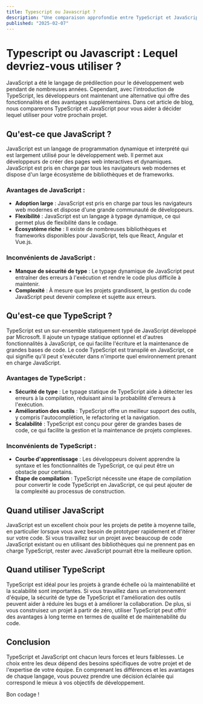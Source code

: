 ```yaml
---
title: Typescript ou Javascript ?
description: "Une comparaison approfondie entre TypeScript et JavaScript pour vous aider à décider lequel utiliser pour votre prochain projet."
published: "2025-02-07"
---
```


# Typescript ou Javascript : Lequel devriez-vous utiliser ?

JavaScript a été le langage de prédilection pour le développement web pendant de nombreuses années. Cependant, avec l'introduction de TypeScript, les développeurs ont maintenant une alternative qui offre des fonctionnalités et des avantages supplémentaires. Dans cet article de blog, nous comparerons TypeScript et JavaScript pour vous aider à décider lequel utiliser pour votre prochain projet.

## Qu'est-ce que JavaScript ?

JavaScript est un langage de programmation dynamique et interprété qui est largement utilisé pour le développement web. Il permet aux développeurs de créer des pages web interactives et dynamiques. JavaScript est pris en charge par tous les navigateurs web modernes et dispose d'un large écosystème de bibliothèques et de frameworks.

### Avantages de JavaScript :
- **Adoption large** : JavaScript est pris en charge par tous les navigateurs web modernes et dispose d'une grande communauté de développeurs.
- **Flexibilité** : JavaScript est un langage à typage dynamique, ce qui permet plus de flexibilité dans le codage.
- **Écosystème riche** : Il existe de nombreuses bibliothèques et frameworks disponibles pour JavaScript, tels que React, Angular et Vue.js.

### Inconvénients de JavaScript :
- **Manque de sécurité de type** : Le typage dynamique de JavaScript peut entraîner des erreurs à l'exécution et rendre le code plus difficile à maintenir.
- **Complexité** : À mesure que les projets grandissent, la gestion du code JavaScript peut devenir complexe et sujette aux erreurs.

## Qu'est-ce que TypeScript ?

TypeScript est un sur-ensemble statiquement typé de JavaScript développé par Microsoft. Il ajoute un typage statique optionnel et d'autres fonctionnalités à JavaScript, ce qui facilite l'écriture et la maintenance de grandes bases de code. Le code TypeScript est transpilé en JavaScript, ce qui signifie qu'il peut s'exécuter dans n'importe quel environnement prenant en charge JavaScript.

### Avantages de TypeScript :
- **Sécurité de type** : Le typage statique de TypeScript aide à détecter les erreurs à la compilation, réduisant ainsi la probabilité d'erreurs à l'exécution.
- **Amélioration des outils** : TypeScript offre un meilleur support des outils, y compris l'autocomplétion, le refactoring et la navigation.
- **Scalabilité** : TypeScript est conçu pour gérer de grandes bases de code, ce qui facilite la gestion et la maintenance de projets complexes.

### Inconvénients de TypeScript :
- **Courbe d'apprentissage** : Les développeurs doivent apprendre la syntaxe et les fonctionnalités de TypeScript, ce qui peut être un obstacle pour certains.
- **Étape de compilation** : TypeScript nécessite une étape de compilation pour convertir le code TypeScript en JavaScript, ce qui peut ajouter de la complexité au processus de construction.

## Quand utiliser JavaScript

JavaScript est un excellent choix pour les projets de petite à moyenne taille, en particulier lorsque vous avez besoin de prototyper rapidement et d'itérer sur votre code. Si vous travaillez sur un projet avec beaucoup de code JavaScript existant ou en utilisant des bibliothèques qui ne prennent pas en charge TypeScript, rester avec JavaScript pourrait être la meilleure option.

## Quand utiliser TypeScript

TypeScript est idéal pour les projets à grande échelle où la maintenabilité et la scalabilité sont importantes. Si vous travaillez dans un environnement d'équipe, la sécurité de type de TypeScript et l'amélioration des outils peuvent aider à réduire les bugs et à améliorer la collaboration. De plus, si vous construisez un projet à partir de zéro, utiliser TypeScript peut offrir des avantages à long terme en termes de qualité et de maintenabilité du code.

## Conclusion

TypeScript et JavaScript ont chacun leurs forces et leurs faiblesses. Le choix entre les deux dépend des besoins spécifiques de votre projet et de l'expertise de votre équipe. En comprenant les différences et les avantages de chaque langage, vous pouvez prendre une décision éclairée qui correspond le mieux à vos objectifs de développement.

Bon codage !